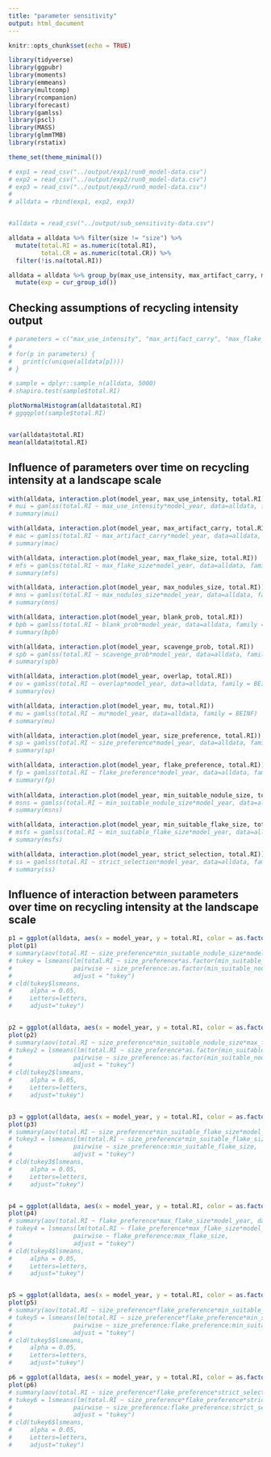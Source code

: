 ```yaml
---
title: "parameter sensitivity"
output: html_document
---
```


```r
knitr::opts_chunk$set(echo = TRUE)

library(tidyverse)
library(ggpubr)
library(moments)
library(emmeans)
library(multcomp)
library(rcompanion)
library(forecast)
library(gamlss)
library(pscl)
library(MASS)
library(glmmTMB)
library(rstatix)

theme_set(theme_minimal())

# exp1 = read_csv("../output/exp1/run0_model-data.csv")
# exp2 = read_csv("../output/exp2/run0_model-data.csv")
# exp3 = read_csv("../output/exp3/run0_model-data.csv")
# 
# alldata = rbind(exp1, exp2, exp3)


#alldata = read_csv("../output/sub_sensitivity-data.csv")

alldata = alldata %>% filter(size != "size") %>%
  mutate(total.RI = as.numeric(total.RI), 
         total.CR = as.numeric(total.CR)) %>%
  filter(!is.na(total.RI)) 

alldata = alldata %>% group_by(max_use_intensity, max_artifact_carry, max_flake_size, max_nodules_size, blank_prob, scavenge_prob, overlap, mu, size_preference, flake_preference,min_suitable_flake_size, min_suitable_nodule_size, strict_selection) %>%
  mutate(exp = cur_group_id())
```

## Checking assumptions of recycling intensity output
```r

# parameters = c("max_use_intensity", "max_artifact_carry", "max_flake_size","max_nodules_size", "blank_prob", "scavenge_prob", "overlap","mu", "size_preference", "flake_preference","min_suitable_flake_size", "strict_selection")
# 
# for(p in parameters) {
#   print(c(unique(alldata[p])))
# }

# sample = dplyr::sample_n(alldata, 5000)
# shapiro.test(sample$total.RI)

plotNormalHistogram(alldata$total.RI)
# ggqqplot(sample$total.RI)


var(alldata$total.RI)
mean(alldata$total.RI)


```



## Influence of parameters over time on recycling intensity at a landscape scale

```r

with(alldata, interaction.plot(model_year, max_use_intensity, total.RI))
# mui = gamlss(total.RI ~ max_use_intensity*model_year, data=alldata, family = BEINF)
# summary(mui)

with(alldata, interaction.plot(model_year, max_artifact_carry, total.RI, type="l"))
# mac = gamlss(total.RI ~ max_artifact_carry*model_year, data=alldata, family = BEINF)
# summary(mac)

with(alldata, interaction.plot(model_year, max_flake_size, total.RI))
# mfs = gamlss(total.RI ~ max_flake_size*model_year, data=alldata, family = BEINF)
# summary(mfs)

with(alldata, interaction.plot(model_year, max_nodules_size, total.RI))
# mns = gamlss(total.RI ~ max_nodules_size*model_year, data=alldata, family = BEINF)
# summary(mns)

with(alldata, interaction.plot(model_year, blank_prob, total.RI))
# bpb = gamlss(total.RI ~ blank_prob*model_year, data=alldata, family = BEINF)
# summary(bpb)

with(alldata, interaction.plot(model_year, scavenge_prob, total.RI))
# spb = gamlss(total.RI ~ scavenge_prob*model_year, data=alldata, family = BEINF)
# summary(spb)

with(alldata, interaction.plot(model_year, overlap, total.RI)) 
# ov = gamlss(total.RI ~ overlap*model_year, data=alldata, family = BEINF)
# summary(ov)

with(alldata, interaction.plot(model_year, mu, total.RI))
# mu = gamlss(total.RI ~ mu*model_year, data=alldata, family = BEINF)
# summary(mu)

with(alldata, interaction.plot(model_year, size_preference, total.RI))
# sp = gamlss(total.RI ~ size_preference*model_year, data=alldata, family = BEINF)
# summary(sp)

with(alldata, interaction.plot(model_year, flake_preference, total.RI))
# fp = gamlss(total.RI ~ flake_preference*model_year, data=alldata, family = BEINF)
# summary(fp)
 
with(alldata, interaction.plot(model_year, min_suitable_nodule_size, total.RI))
# msns = gamlss(total.RI ~ min_suitable_nodule_size*model_year, data=alldata, family = BEINF)
# summary(msns)

with(alldata, interaction.plot(model_year, min_suitable_flake_size, total.RI))
# msfs = gamlss(total.RI ~ min_suitable_flake_size*model_year, data=alldata, family = BEINF)
# summary(msfs)

with(alldata, interaction.plot(model_year, strict_selection, total.RI))
# ss = gamlss(total.RI ~ strict_selection*model_year, data=alldata, family = BEINF)
# summary(ss)

```


## Influence of interaction between parameters over time on recycling intensity at the landscape scale
```r
p1 = ggplot(alldata, aes(x = model_year, y = total.RI, color = as.factor(min_suitable_nodule_size))) + facet_grid(~size_preference, labeller=label_both) + geom_smooth(se=F)
plot(p1)
# summary(aov(total.RI ~ size_preference*min_suitable_nodule_size*model_year, data=alldata))
# tukey = lsmeans(lm(total.RI ~ size_preference*as.factor(min_suitable_nodule_size)*model_year, data=alldata), 
#                 pairwise ~ size_preference:as.factor(min_suitable_nodule_size), 
#                 adjust = "tukey")
# cld(tukey$lsmeans, 
#     alpha = 0.05, 
#     Letters=letters, 
#     adjust="tukey")


p2 = ggplot(alldata, aes(x = model_year, y = total.RI, color = as.factor(min_suitable_nodule_size))) + facet_grid(max_flake_size~size_preference, labeller=label_both) + geom_smooth(se=F)
plot(p2)
# summary(aov(total.RI ~ size_preference*min_suitable_nodule_size*max_flake_size*model_year, data=alldata))
# tukey2 = lsmeans(lm(total.RI ~ size_preference*as.factor(min_suitable_nodule_size)*as.factor(max_flake_size)*model_year, data=alldata), 
#                 pairwise ~ size_preference:as.factor(min_suitable_nodule_size):as.factor(max_flake_size), 
#                 adjust = "tukey")
# cld(tukey2$lsmeans, 
#     alpha = 0.05, 
#     Letters=letters, 
#     adjust="tukey")


p3 = ggplot(alldata, aes(x = model_year, y = total.RI, color = as.factor(min_suitable_flake_size))) + facet_grid(~size_preference, labeller=label_both) + geom_smooth(se=F)
plot(p3)
# summary(aov(total.RI ~ size_preference*min_suitable_flake_size*model_year, data=alldata))
# tukey3 = lsmeans(lm(total.RI ~ size_preference*min_suitable_flake_size*model_year, data=alldata), 
#                 pairwise ~ size_preference:min_suitable_flake_size, 
#                 adjust = "tukey")
# cld(tukey3$lsmeans, 
#     alpha = 0.05, 
#     Letters=letters, 
#     adjust="tukey")


p4 = ggplot(alldata, aes(x = model_year, y = total.RI, color = as.factor(max_flake_size))) + facet_grid(~flake_preference, labeller=label_both) + geom_smooth(se=F)
plot(p4)
# summary(aov(total.RI ~ flake_preference*max_flake_size*model_year, data=alldata))
# tukey4 = lsmeans(lm(total.RI ~ flake_preference*max_flake_size*model_year, data=alldata), 
#                 pairwise ~ flake_preference:max_flake_size, 
#                 adjust = "tukey")
# cld(tukey4$lsmeans, 
#     alpha = 0.05, 
#     Letters=letters, 
#     adjust="tukey")


p5 = ggplot(alldata, aes(x = model_year, y = total.RI, color = as.factor(min_suitable_nodule_size))) + facet_grid(size_preference~flake_preference, labeller=label_both) + geom_smooth(se=F)
plot(p5)
# summary(aov(total.RI ~ size_preference*flake_preference*min_suitable_nodule_size*model_year, data=alldata))
# tukey5 = lsmeans(lm(total.RI ~ size_preference*flake_preference*min_suitable_nodule_size*model_year, data=alldata), 
#                 pairwise ~ size_preference:flake_preference:min_suitable_nodule_size, 
#                 adjust = "tukey")
# cld(tukey5$lsmeans, 
#     alpha = 0.05, 
#     Letters=letters, 
#     adjust="tukey")

p6 = ggplot(alldata, aes(x = model_year, y = total.RI, color = as.factor(strict_selection))) + facet_grid(size_preference~flake_preference, labeller=label_both) + geom_smooth(se=F)
plot(p6)
# summary(aov(total.RI ~ size_preference*flake_preference*strict_selection*model_year, data=alldata))
# tukey6 = lsmeans(lm(total.RI ~ size_preference*flake_preference*strict_selection*model_year, data=alldata), 
#                 pairwise ~ size_preference:flake_preference:strict_selection, 
#                 adjust = "tukey")
# cld(tukey6$lsmeans, 
#     alpha = 0.05, 
#     Letters=letters, 
#     adjust="tukey")

```
